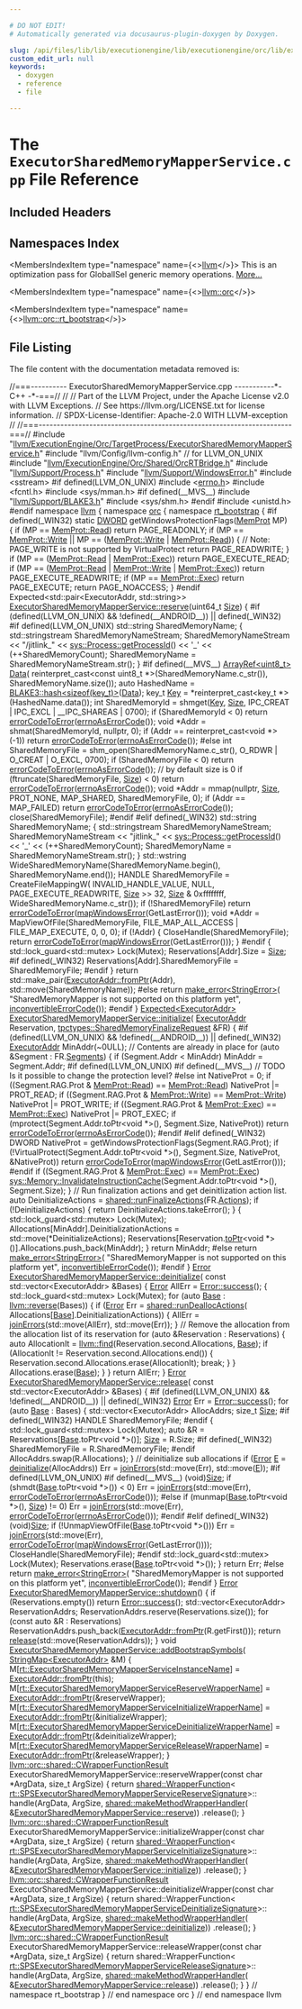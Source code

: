 ```yaml
---

# DO NOT EDIT!
# Automatically generated via docusaurus-plugin-doxygen by Doxygen.

slug: /api/files/lib/lib/executionengine/lib/executionengine/orc/lib/executionengine/orc/targetprocess/executorsharedmemorymapperservice-cpp
custom_edit_url: null
keywords:
  - doxygen
  - reference
  - file

---
```





# The `ExecutorSharedMemoryMapperService.cpp` File Reference

<DoxygenPage pluginConfig={pluginConfig}>



## Included Headers

<IncludesList>
<IncludesListItem
  filePath="llvm/ExecutionEngine/Orc/TargetProcess/ExecutorSharedMemoryMapperService.h"
  permalink="/docs/api/files/include/include/llvm/include/llvm/executionengine/include/llvm/executionengine/orc/include/llvm/executionengine/orc/targetprocess/executorsharedmemorymapperservice-h"
  isLocal="true" />
<IncludesListItem
  filePath="llvm/Config/llvm-config.h"
  permalink=""
  isLocal="true" />
<IncludesListItem
  filePath="llvm/ExecutionEngine/Orc/Shared/OrcRTBridge.h"
  permalink="/docs/api/files/include/include/llvm/include/llvm/executionengine/include/llvm/executionengine/orc/include/llvm/executionengine/orc/shared/orcrtbridge-h"
  isLocal="true" />
<IncludesListItem
  filePath="llvm/Support/Process.h"
  permalink="/docs/api/files/include/include/llvm/include/llvm/support/process-h"
  isLocal="true" />
<IncludesListItem
  filePath="llvm/Support/WindowsError.h"
  permalink="/docs/api/files/include/include/llvm/include/llvm/support/windowserror-h"
  isLocal="true" />
<IncludesListItem
  filePath="sstream"
  permalink=""
  isLocal="false" />
<IncludesListItem
  filePath="errno.h"
  permalink="/docs/api/files/include/include/llvm/include/llvm/support/errno-h"
  isLocal="false" />
<IncludesListItem
  filePath="fcntl.h"
  permalink=""
  isLocal="false" />
<IncludesListItem
  filePath="sys/mman.h"
  permalink=""
  isLocal="false" />
<IncludesListItem
  filePath="unistd.h"
  permalink=""
  isLocal="false" />
</IncludesList>

## Namespaces Index

<MembersIndex>

<MembersIndexItem
  type="namespace"
  name={<><a href="/docs/api/namespaces/llvm">llvm</a></>}>
This is an optimization pass for GlobalISel generic memory operations. <a href="/docs/api/namespaces/llvm/#details">More...</a>
</MembersIndexItem>

<MembersIndexItem
  type="namespace"
  name={<><a href="/docs/api/namespaces/llvm/orc">llvm::orc</a></>}>
</MembersIndexItem>

<MembersIndexItem
  type="namespace"
  name={<><a href="/docs/api/namespaces/llvm/orc/rt-bootstrap">llvm::orc::rt_bootstrap</a></>}>
</MembersIndexItem>

</MembersIndex>


## File Listing

The file content with the documentation metadata removed is:

<ProgramListing>

<Link id="l00001" /><CodeLine lineNumber="1"><Highlight kind="comment">//===---------- ExecutorSharedMemoryMapperService.cpp -----------&#42;- C++ -&#42;-===//</Highlight><Highlight kind="normal"></Highlight></CodeLine>
<Link id="l00002" /><CodeLine lineNumber="2"><Highlight kind="normal"></Highlight><Highlight kind="comment">//</Highlight><Highlight kind="normal"></Highlight></CodeLine>
<Link id="l00003" /><CodeLine lineNumber="3"><Highlight kind="normal"></Highlight><Highlight kind="comment">// Part of the LLVM Project, under the Apache License v2.0 with LLVM Exceptions.</Highlight><Highlight kind="normal"></Highlight></CodeLine>
<Link id="l00004" /><CodeLine lineNumber="4"><Highlight kind="normal"></Highlight><Highlight kind="comment">// See https://llvm.org/LICENSE.txt for license information.</Highlight><Highlight kind="normal"></Highlight></CodeLine>
<Link id="l00005" /><CodeLine lineNumber="5"><Highlight kind="normal"></Highlight><Highlight kind="comment">// SPDX-License-Identifier: Apache-2.0 WITH LLVM-exception</Highlight><Highlight kind="normal"></Highlight></CodeLine>
<Link id="l00006" /><CodeLine lineNumber="6"><Highlight kind="normal"></Highlight><Highlight kind="comment">//</Highlight><Highlight kind="normal"></Highlight></CodeLine>
<Link id="l00007" /><CodeLine lineNumber="7"><Highlight kind="normal"></Highlight><Highlight kind="comment">//===----------------------------------------------------------------------===//</Highlight><Highlight kind="normal"></Highlight></CodeLine>
<Link id="l00008" /><CodeLine lineNumber="8"><Highlight kind="normal"></Highlight></CodeLine>
<Link id="l00009" /><CodeLine lineNumber="9"><Highlight kind="normal"></Highlight><Highlight kind="preprocessor">#include &quot;<a href="/docs/api/files/include/include/llvm/include/llvm/executionengine/include/llvm/executionengine/orc/include/llvm/executionengine/orc/targetprocess/executorsharedmemorymapperservice-h">llvm/ExecutionEngine/Orc/TargetProcess/ExecutorSharedMemoryMapperService.h</a>&quot;</Highlight><Highlight kind="normal"></Highlight></CodeLine>
<Link id="l00010" /><CodeLine lineNumber="10"><Highlight kind="normal"></Highlight><Highlight kind="preprocessor">#include &quot;llvm/Config/llvm-config.h&quot;</Highlight><Highlight kind="normal"> </Highlight><Highlight kind="comment">// for LLVM&#95;ON&#95;UNIX</Highlight><Highlight kind="normal"></Highlight></CodeLine>
<Link id="l00011" /><CodeLine lineNumber="11"><Highlight kind="normal"></Highlight><Highlight kind="preprocessor">#include &quot;<a href="/docs/api/files/include/include/llvm/include/llvm/executionengine/include/llvm/executionengine/orc/include/llvm/executionengine/orc/shared/orcrtbridge-h">llvm/ExecutionEngine/Orc/Shared/OrcRTBridge.h</a>&quot;</Highlight><Highlight kind="normal"></Highlight></CodeLine>
<Link id="l00012" /><CodeLine lineNumber="12"><Highlight kind="normal"></Highlight><Highlight kind="preprocessor">#include &quot;<a href="/docs/api/files/include/include/llvm/include/llvm/support/process-h">llvm/Support/Process.h</a>&quot;</Highlight><Highlight kind="normal"></Highlight></CodeLine>
<Link id="l00013" /><CodeLine lineNumber="13"><Highlight kind="normal"></Highlight><Highlight kind="preprocessor">#include &quot;<a href="/docs/api/files/include/include/llvm/include/llvm/support/windowserror-h">llvm/Support/WindowsError.h</a>&quot;</Highlight><Highlight kind="normal"></Highlight></CodeLine>
<Link id="l00014" /><CodeLine lineNumber="14"><Highlight kind="normal"></Highlight><Highlight kind="preprocessor">#include &lt;sstream&gt;</Highlight><Highlight kind="normal"></Highlight></CodeLine>
<Link id="l00015" /><CodeLine lineNumber="15"><Highlight kind="normal"></Highlight></CodeLine>
<Link id="l00016" /><CodeLine lineNumber="16"><Highlight kind="normal"></Highlight><Highlight kind="preprocessor">#if defined(LLVM&#95;ON&#95;UNIX)</Highlight><Highlight kind="normal"></Highlight></CodeLine>
<Link id="l00017" /><CodeLine lineNumber="17"><Highlight kind="normal"></Highlight><Highlight kind="preprocessor">#include &lt;<a href="/docs/api/files/include/include/llvm/include/llvm/support/errno-h">errno.h</a>&gt;</Highlight><Highlight kind="normal"></Highlight></CodeLine>
<Link id="l00018" /><CodeLine lineNumber="18"><Highlight kind="normal"></Highlight><Highlight kind="preprocessor">#include &lt;fcntl.h&gt;</Highlight><Highlight kind="normal"></Highlight></CodeLine>
<Link id="l00019" /><CodeLine lineNumber="19"><Highlight kind="normal"></Highlight><Highlight kind="preprocessor">#include &lt;sys/mman.h&gt;</Highlight><Highlight kind="normal"></Highlight></CodeLine>
<Link id="l00020" /><CodeLine lineNumber="20"><Highlight kind="normal"></Highlight><Highlight kind="preprocessor">#if defined(&#95;&#95;MVS&#95;&#95;)</Highlight><Highlight kind="normal"></Highlight></CodeLine>
<Link id="l00021" /><CodeLine lineNumber="21"><Highlight kind="normal"></Highlight><Highlight kind="preprocessor">#include &quot;<a href="/docs/api/files/include/include/llvm/include/llvm/support/blake3-h">llvm/Support/BLAKE3.h</a>&quot;</Highlight><Highlight kind="normal"></Highlight></CodeLine>
<Link id="l00022" /><CodeLine lineNumber="22"><Highlight kind="normal"></Highlight><Highlight kind="preprocessor">#include &lt;sys/shm.h&gt;</Highlight><Highlight kind="normal"></Highlight></CodeLine>
<Link id="l00023" /><CodeLine lineNumber="23"><Highlight kind="normal"></Highlight><Highlight kind="preprocessor">#endif</Highlight><Highlight kind="normal"></Highlight></CodeLine>
<Link id="l00024" /><CodeLine lineNumber="24"><Highlight kind="normal"></Highlight><Highlight kind="preprocessor">#include &lt;unistd.h&gt;</Highlight><Highlight kind="normal"></Highlight></CodeLine>
<Link id="l00025" /><CodeLine lineNumber="25"><Highlight kind="normal"></Highlight><Highlight kind="preprocessor">#endif</Highlight><Highlight kind="normal"></Highlight></CodeLine>
<Link id="l00026" /><CodeLine lineNumber="26"><Highlight kind="normal"></Highlight></CodeLine>
<Link id="l00027" /><CodeLine lineNumber="27"><Highlight kind="normal"></Highlight><Highlight kind="keyword">namespace </Highlight><Highlight kind="normal"><a href="/docs/api/namespaces/llvm">llvm</a> &#123;</Highlight></CodeLine>
<Link id="l00028" /><CodeLine lineNumber="28"><Highlight kind="normal"></Highlight><Highlight kind="keyword">namespace </Highlight><Highlight kind="normal"><a href="/docs/api/namespaces/llvm/orc">orc</a> &#123;</Highlight></CodeLine>
<Link id="l00029" /><CodeLine lineNumber="29"><Highlight kind="normal"></Highlight><Highlight kind="keyword">namespace </Highlight><Highlight kind="normal"><a href="/docs/api/namespaces/llvm/orc/rt-bootstrap">rt&#95;bootstrap</a> &#123;</Highlight></CodeLine>
<Link id="l00030" /><CodeLine lineNumber="30"><Highlight kind="normal"></Highlight></CodeLine>
<Link id="l00031" /><CodeLine lineNumber="31"><Highlight kind="normal"></Highlight><Highlight kind="preprocessor">#if defined(&#95;WIN32)</Highlight><Highlight kind="normal"></Highlight></CodeLine>
<Link id="l00032" /><CodeLine lineNumber="32"><Highlight kind="normal"></Highlight><Highlight kind="keyword">static</Highlight><Highlight kind="normal"> <a href="/docs/api/namespaces/llvm/amdgpu/sdwa/#a487d59303b94fbf4adddd9a08c30da0aaddbc3f8d705f646af626fd73cdf3618b">DWORD</a> getWindowsProtectionFlags(<a href="/docs/api/namespaces/llvm/orc/#a2fbb59fad28934f72ede7ddc316dfc89">MemProt</a> MP) &#123;</Highlight></CodeLine>
<Link id="l00033" /><CodeLine lineNumber="33"><Highlight kind="normal">  </Highlight><Highlight kind="keywordflow">if</Highlight><Highlight kind="normal"> (MP == <a href="/docs/api/namespaces/llvm/orc/#a2fbb59fad28934f72ede7ddc316dfc89a7a1a5f3e79fdc91edf2f5ead9d66abb4">MemProt::Read</a>)</Highlight></CodeLine>
<Link id="l00034" /><CodeLine lineNumber="34"><Highlight kind="normal">    </Highlight><Highlight kind="keywordflow">return</Highlight><Highlight kind="normal"> PAGE&#95;READONLY;</Highlight></CodeLine>
<Link id="l00035" /><CodeLine lineNumber="35"><Highlight kind="normal">  </Highlight><Highlight kind="keywordflow">if</Highlight><Highlight kind="normal"> (MP == <a href="/docs/api/namespaces/llvm/orc/#a2fbb59fad28934f72ede7ddc316dfc89a1129c0e4d43f2d121652a7302712cff6">MemProt::Write</a> ||</Highlight></CodeLine>
<Link id="l00036" /><CodeLine lineNumber="36"><Highlight kind="normal">      MP == (<a href="/docs/api/namespaces/llvm/orc/#a2fbb59fad28934f72ede7ddc316dfc89a1129c0e4d43f2d121652a7302712cff6">MemProt::Write</a> | <a href="/docs/api/namespaces/llvm/orc/#a2fbb59fad28934f72ede7ddc316dfc89a7a1a5f3e79fdc91edf2f5ead9d66abb4">MemProt::Read</a>)) &#123;</Highlight></CodeLine>
<Link id="l00037" /><CodeLine lineNumber="37"><Highlight kind="normal">    </Highlight><Highlight kind="comment">// Note: PAGE&#95;WRITE is not supported by VirtualProtect</Highlight><Highlight kind="normal"></Highlight></CodeLine>
<Link id="l00038" /><CodeLine lineNumber="38"><Highlight kind="normal">    </Highlight><Highlight kind="keywordflow">return</Highlight><Highlight kind="normal"> PAGE&#95;READWRITE;</Highlight></CodeLine>
<Link id="l00039" /><CodeLine lineNumber="39"><Highlight kind="normal">  &#125;</Highlight></CodeLine>
<Link id="l00040" /><CodeLine lineNumber="40"><Highlight kind="normal">  </Highlight><Highlight kind="keywordflow">if</Highlight><Highlight kind="normal"> (MP == (<a href="/docs/api/namespaces/llvm/orc/#a2fbb59fad28934f72ede7ddc316dfc89a7a1a5f3e79fdc91edf2f5ead9d66abb4">MemProt::Read</a> | <a href="/docs/api/namespaces/llvm/orc/#a2fbb59fad28934f72ede7ddc316dfc89a953feeff1e20f40677fb7f77c073b3be">MemProt::Exec</a>))</Highlight></CodeLine>
<Link id="l00041" /><CodeLine lineNumber="41"><Highlight kind="normal">    </Highlight><Highlight kind="keywordflow">return</Highlight><Highlight kind="normal"> PAGE&#95;EXECUTE&#95;READ;</Highlight></CodeLine>
<Link id="l00042" /><CodeLine lineNumber="42"><Highlight kind="normal">  </Highlight><Highlight kind="keywordflow">if</Highlight><Highlight kind="normal"> (MP == (<a href="/docs/api/namespaces/llvm/orc/#a2fbb59fad28934f72ede7ddc316dfc89a7a1a5f3e79fdc91edf2f5ead9d66abb4">MemProt::Read</a> | <a href="/docs/api/namespaces/llvm/orc/#a2fbb59fad28934f72ede7ddc316dfc89a1129c0e4d43f2d121652a7302712cff6">MemProt::Write</a> | <a href="/docs/api/namespaces/llvm/orc/#a2fbb59fad28934f72ede7ddc316dfc89a953feeff1e20f40677fb7f77c073b3be">MemProt::Exec</a>))</Highlight></CodeLine>
<Link id="l00043" /><CodeLine lineNumber="43"><Highlight kind="normal">    </Highlight><Highlight kind="keywordflow">return</Highlight><Highlight kind="normal"> PAGE&#95;EXECUTE&#95;READWRITE;</Highlight></CodeLine>
<Link id="l00044" /><CodeLine lineNumber="44"><Highlight kind="normal">  </Highlight><Highlight kind="keywordflow">if</Highlight><Highlight kind="normal"> (MP == <a href="/docs/api/namespaces/llvm/orc/#a2fbb59fad28934f72ede7ddc316dfc89a953feeff1e20f40677fb7f77c073b3be">MemProt::Exec</a>)</Highlight></CodeLine>
<Link id="l00045" /><CodeLine lineNumber="45"><Highlight kind="normal">    </Highlight><Highlight kind="keywordflow">return</Highlight><Highlight kind="normal"> PAGE&#95;EXECUTE;</Highlight></CodeLine>
<Link id="l00046" /><CodeLine lineNumber="46"><Highlight kind="normal"></Highlight></CodeLine>
<Link id="l00047" /><CodeLine lineNumber="47"><Highlight kind="normal">  </Highlight><Highlight kind="keywordflow">return</Highlight><Highlight kind="normal"> PAGE&#95;NOACCESS;</Highlight></CodeLine>
<Link id="l00048" /><CodeLine lineNumber="48"><Highlight kind="normal">&#125;</Highlight></CodeLine>
<Link id="l00049" /><CodeLine lineNumber="49"><Highlight kind="normal"></Highlight><Highlight kind="preprocessor">#endif</Highlight><Highlight kind="normal"></Highlight></CodeLine>
<Link id="l00050" /><CodeLine lineNumber="50"><Highlight kind="normal"></Highlight></CodeLine>
<Link id="l00051" /><CodeLine lineNumber="51"><Highlight kind="normal">Expected&lt;std::pair&lt;ExecutorAddr, std::string&gt;&gt;</Highlight></CodeLine>
<Link id="l00052" /><CodeLine lineNumber="52" lineLink="/docs/api/classes/llvm/orc/rt-bootstrap/executorsharedmemorymapperservice/#aded6fc2ddd0d73f2f6b24beff42b70ea"><Highlight kind="normal"><a href="/docs/api/classes/llvm/orc/rt-bootstrap/executorsharedmemorymapperservice/#aded6fc2ddd0d73f2f6b24beff42b70ea">ExecutorSharedMemoryMapperService::reserve</a>(uint64&#95;t <a href="/docs/api/files/lib/lib/analysis/inlineorder-cpp/#a7ee6f0cb51c3b9056199e9a0001fe8c3a6f6cb72d544962fa333e2e34ce64f719">Size</a>) &#123;</Highlight></CodeLine>
<Link id="l00053" /><CodeLine lineNumber="53"><Highlight kind="normal"></Highlight><Highlight kind="preprocessor">#if (defined(LLVM&#95;ON&#95;UNIX) &amp;&amp; !defined(&#95;&#95;ANDROID&#95;&#95;)) || defined(&#95;WIN32)</Highlight><Highlight kind="normal"></Highlight></CodeLine>
<Link id="l00054" /><CodeLine lineNumber="54"><Highlight kind="normal"></Highlight></CodeLine>
<Link id="l00055" /><CodeLine lineNumber="55"><Highlight kind="normal"></Highlight><Highlight kind="preprocessor">#if defined(LLVM&#95;ON&#95;UNIX)</Highlight><Highlight kind="normal"></Highlight></CodeLine>
<Link id="l00056" /><CodeLine lineNumber="56"><Highlight kind="normal"></Highlight></CodeLine>
<Link id="l00057" /><CodeLine lineNumber="57"><Highlight kind="normal">  std::string SharedMemoryName;</Highlight></CodeLine>
<Link id="l00058" /><CodeLine lineNumber="58"><Highlight kind="normal">  &#123;</Highlight></CodeLine>
<Link id="l00059" /><CodeLine lineNumber="59"><Highlight kind="normal">    std::stringstream SharedMemoryNameStream;</Highlight></CodeLine>
<Link id="l00060" /><CodeLine lineNumber="60"><Highlight kind="normal">    SharedMemoryNameStream &lt;&lt; </Highlight><Highlight kind="stringliteral">&quot;/jitlink&#95;&quot;</Highlight><Highlight kind="normal"> &lt;&lt; <a href="/docs/api/classes/llvm/sys/process/#afee014293ce837f92658166fc36a2d15">sys::Process::getProcessId</a>() &lt;&lt; </Highlight><Highlight kind="charliteral">&#39;&#95;&#39;</Highlight><Highlight kind="normal"></Highlight></CodeLine>
<Link id="l00061" /><CodeLine lineNumber="61"><Highlight kind="normal">                           &lt;&lt; (++SharedMemoryCount);</Highlight></CodeLine>
<Link id="l00062" /><CodeLine lineNumber="62"><Highlight kind="normal">    SharedMemoryName = SharedMemoryNameStream.str();</Highlight></CodeLine>
<Link id="l00063" /><CodeLine lineNumber="63"><Highlight kind="normal">  &#125;</Highlight></CodeLine>
<Link id="l00064" /><CodeLine lineNumber="64"><Highlight kind="normal"></Highlight></CodeLine>
<Link id="l00065" /><CodeLine lineNumber="65"><Highlight kind="normal"></Highlight><Highlight kind="preprocessor">#if defined(&#95;&#95;MVS&#95;&#95;)</Highlight><Highlight kind="normal"></Highlight></CodeLine>
<Link id="l00066" /><CodeLine lineNumber="66"><Highlight kind="normal">  <a href="/docs/api/classes/llvm/arrayref">ArrayRef&lt;uint8&#95;t&gt;</a> <a href="/docs/api/namespaces/llvm/#aa20539e89704d20b98b97e9c3feac934">Data</a>(</Highlight></CodeLine>
<Link id="l00067" /><CodeLine lineNumber="67"><Highlight kind="normal">      </Highlight><Highlight kind="keyword">reinterpret&#95;cast&lt;</Highlight><Highlight kind="keyword">const </Highlight><Highlight kind="normal">uint8&#95;t &#42;</Highlight><Highlight kind="keyword">&gt;</Highlight><Highlight kind="normal">(SharedMemoryName.c&#95;str()),</Highlight></CodeLine>
<Link id="l00068" /><CodeLine lineNumber="68"><Highlight kind="normal">      SharedMemoryName.size());</Highlight></CodeLine>
<Link id="l00069" /><CodeLine lineNumber="69"><Highlight kind="normal">  </Highlight><Highlight kind="keyword">auto</Highlight><Highlight kind="normal"> HashedName = <a href="/docs/api/classes/llvm/blake3/#a9dbdb16a7c1e784048a1a7f65821f5be">BLAKE3::hash&lt;sizeof(key&#95;t)&gt;</a>(<a href="/docs/api/namespaces/llvm/#aa20539e89704d20b98b97e9c3feac934">Data</a>);</Highlight></CodeLine>
<Link id="l00070" /><CodeLine lineNumber="70"><Highlight kind="normal">  key&#95;t <a href="/docs/api/namespaces/llvm/#a98c6256d0644613c6b5b3e2ef06ef5ce">Key</a> = &#42;</Highlight><Highlight kind="keyword">reinterpret&#95;cast&lt;</Highlight><Highlight kind="normal">key&#95;t &#42;</Highlight><Highlight kind="keyword">&gt;</Highlight><Highlight kind="normal">(HashedName.data());</Highlight></CodeLine>
<Link id="l00071" /><CodeLine lineNumber="71"><Highlight kind="normal">  </Highlight><Highlight kind="keywordtype">int</Highlight><Highlight kind="normal"> SharedMemoryId =</Highlight></CodeLine>
<Link id="l00072" /><CodeLine lineNumber="72"><Highlight kind="normal">      shmget(<a href="/docs/api/namespaces/llvm/#a98c6256d0644613c6b5b3e2ef06ef5ce">Key</a>, <a href="/docs/api/files/lib/lib/analysis/inlineorder-cpp/#a7ee6f0cb51c3b9056199e9a0001fe8c3a6f6cb72d544962fa333e2e34ce64f719">Size</a>, IPC&#95;CREAT | IPC&#95;EXCL | &#95;&#95;IPC&#95;SHAREAS | 0700);</Highlight></CodeLine>
<Link id="l00073" /><CodeLine lineNumber="73"><Highlight kind="normal">  </Highlight><Highlight kind="keywordflow">if</Highlight><Highlight kind="normal"> (SharedMemoryId &lt; 0)</Highlight></CodeLine>
<Link id="l00074" /><CodeLine lineNumber="74"><Highlight kind="normal">    </Highlight><Highlight kind="keywordflow">return</Highlight><Highlight kind="normal"> <a href="/docs/api/namespaces/llvm/#ad10875fd499e8e285aaeef615e9b11aa">errorCodeToError</a>(<a href="/docs/api/namespaces/llvm/#ae075c94db10b09d6d5876d32219eaf0d">errnoAsErrorCode</a>());</Highlight></CodeLine>
<Link id="l00075" /><CodeLine lineNumber="75"><Highlight kind="normal"></Highlight></CodeLine>
<Link id="l00076" /><CodeLine lineNumber="76"><Highlight kind="normal">  </Highlight><Highlight kind="keywordtype">void</Highlight><Highlight kind="normal"> &#42;Addr = shmat(SharedMemoryId, </Highlight><Highlight kind="keyword">nullptr</Highlight><Highlight kind="normal">, 0);</Highlight></CodeLine>
<Link id="l00077" /><CodeLine lineNumber="77"><Highlight kind="normal">  </Highlight><Highlight kind="keywordflow">if</Highlight><Highlight kind="normal"> (Addr == </Highlight><Highlight kind="keyword">reinterpret&#95;cast&lt;</Highlight><Highlight kind="keywordtype">void</Highlight><Highlight kind="normal"> &#42;</Highlight><Highlight kind="keyword">&gt;</Highlight><Highlight kind="normal">(-1))</Highlight></CodeLine>
<Link id="l00078" /><CodeLine lineNumber="78"><Highlight kind="normal">    </Highlight><Highlight kind="keywordflow">return</Highlight><Highlight kind="normal"> <a href="/docs/api/namespaces/llvm/#ad10875fd499e8e285aaeef615e9b11aa">errorCodeToError</a>(<a href="/docs/api/namespaces/llvm/#ae075c94db10b09d6d5876d32219eaf0d">errnoAsErrorCode</a>());</Highlight></CodeLine>
<Link id="l00079" /><CodeLine lineNumber="79"><Highlight kind="normal"></Highlight><Highlight kind="preprocessor">#else</Highlight><Highlight kind="normal"></Highlight></CodeLine>
<Link id="l00080" /><CodeLine lineNumber="80"><Highlight kind="normal">  </Highlight><Highlight kind="keywordtype">int</Highlight><Highlight kind="normal"> SharedMemoryFile =</Highlight></CodeLine>
<Link id="l00081" /><CodeLine lineNumber="81"><Highlight kind="normal">      shm&#95;open(SharedMemoryName.c&#95;str(), O&#95;RDWR | O&#95;CREAT | O&#95;EXCL, 0700);</Highlight></CodeLine>
<Link id="l00082" /><CodeLine lineNumber="82"><Highlight kind="normal">  </Highlight><Highlight kind="keywordflow">if</Highlight><Highlight kind="normal"> (SharedMemoryFile &lt; 0)</Highlight></CodeLine>
<Link id="l00083" /><CodeLine lineNumber="83"><Highlight kind="normal">    </Highlight><Highlight kind="keywordflow">return</Highlight><Highlight kind="normal"> <a href="/docs/api/namespaces/llvm/#ad10875fd499e8e285aaeef615e9b11aa">errorCodeToError</a>(<a href="/docs/api/namespaces/llvm/#ae075c94db10b09d6d5876d32219eaf0d">errnoAsErrorCode</a>());</Highlight></CodeLine>
<Link id="l00084" /><CodeLine lineNumber="84"><Highlight kind="normal"></Highlight></CodeLine>
<Link id="l00085" /><CodeLine lineNumber="85"><Highlight kind="normal">  </Highlight><Highlight kind="comment">// by default size is 0</Highlight><Highlight kind="normal"></Highlight></CodeLine>
<Link id="l00086" /><CodeLine lineNumber="86"><Highlight kind="normal">  </Highlight><Highlight kind="keywordflow">if</Highlight><Highlight kind="normal"> (ftruncate(SharedMemoryFile, <a href="/docs/api/files/lib/lib/analysis/inlineorder-cpp/#a7ee6f0cb51c3b9056199e9a0001fe8c3a6f6cb72d544962fa333e2e34ce64f719">Size</a>) &lt; 0)</Highlight></CodeLine>
<Link id="l00087" /><CodeLine lineNumber="87"><Highlight kind="normal">    </Highlight><Highlight kind="keywordflow">return</Highlight><Highlight kind="normal"> <a href="/docs/api/namespaces/llvm/#ad10875fd499e8e285aaeef615e9b11aa">errorCodeToError</a>(<a href="/docs/api/namespaces/llvm/#ae075c94db10b09d6d5876d32219eaf0d">errnoAsErrorCode</a>());</Highlight></CodeLine>
<Link id="l00088" /><CodeLine lineNumber="88"><Highlight kind="normal"></Highlight></CodeLine>
<Link id="l00089" /><CodeLine lineNumber="89"><Highlight kind="normal">  </Highlight><Highlight kind="keywordtype">void</Highlight><Highlight kind="normal"> &#42;Addr = mmap(</Highlight><Highlight kind="keyword">nullptr</Highlight><Highlight kind="normal">, <a href="/docs/api/files/lib/lib/analysis/inlineorder-cpp/#a7ee6f0cb51c3b9056199e9a0001fe8c3a6f6cb72d544962fa333e2e34ce64f719">Size</a>, PROT&#95;NONE, MAP&#95;SHARED, SharedMemoryFile, 0);</Highlight></CodeLine>
<Link id="l00090" /><CodeLine lineNumber="90"><Highlight kind="normal">  </Highlight><Highlight kind="keywordflow">if</Highlight><Highlight kind="normal"> (Addr == MAP&#95;FAILED)</Highlight></CodeLine>
<Link id="l00091" /><CodeLine lineNumber="91"><Highlight kind="normal">    </Highlight><Highlight kind="keywordflow">return</Highlight><Highlight kind="normal"> <a href="/docs/api/namespaces/llvm/#ad10875fd499e8e285aaeef615e9b11aa">errorCodeToError</a>(<a href="/docs/api/namespaces/llvm/#ae075c94db10b09d6d5876d32219eaf0d">errnoAsErrorCode</a>());</Highlight></CodeLine>
<Link id="l00092" /><CodeLine lineNumber="92"><Highlight kind="normal"></Highlight></CodeLine>
<Link id="l00093" /><CodeLine lineNumber="93"><Highlight kind="normal">  close(SharedMemoryFile);</Highlight></CodeLine>
<Link id="l00094" /><CodeLine lineNumber="94"><Highlight kind="normal"></Highlight><Highlight kind="preprocessor">#endif</Highlight><Highlight kind="normal"></Highlight></CodeLine>
<Link id="l00095" /><CodeLine lineNumber="95"><Highlight kind="normal"></Highlight></CodeLine>
<Link id="l00096" /><CodeLine lineNumber="96"><Highlight kind="normal"></Highlight><Highlight kind="preprocessor">#elif defined(&#95;WIN32)</Highlight><Highlight kind="normal"></Highlight></CodeLine>
<Link id="l00097" /><CodeLine lineNumber="97"><Highlight kind="normal"></Highlight></CodeLine>
<Link id="l00098" /><CodeLine lineNumber="98"><Highlight kind="normal">  std::string SharedMemoryName;</Highlight></CodeLine>
<Link id="l00099" /><CodeLine lineNumber="99"><Highlight kind="normal">  &#123;</Highlight></CodeLine>
<Link id="l00100" /><CodeLine lineNumber="100"><Highlight kind="normal">    std::stringstream SharedMemoryNameStream;</Highlight></CodeLine>
<Link id="l00101" /><CodeLine lineNumber="101"><Highlight kind="normal">    SharedMemoryNameStream &lt;&lt; </Highlight><Highlight kind="stringliteral">&quot;jitlink&#95;&quot;</Highlight><Highlight kind="normal"> &lt;&lt; <a href="/docs/api/classes/llvm/sys/process/#afee014293ce837f92658166fc36a2d15">sys::Process::getProcessId</a>() &lt;&lt; </Highlight><Highlight kind="charliteral">&#39;&#95;&#39;</Highlight><Highlight kind="normal"></Highlight></CodeLine>
<Link id="l00102" /><CodeLine lineNumber="102"><Highlight kind="normal">                           &lt;&lt; (++SharedMemoryCount);</Highlight></CodeLine>
<Link id="l00103" /><CodeLine lineNumber="103"><Highlight kind="normal">    SharedMemoryName = SharedMemoryNameStream.str();</Highlight></CodeLine>
<Link id="l00104" /><CodeLine lineNumber="104"><Highlight kind="normal">  &#125;</Highlight></CodeLine>
<Link id="l00105" /><CodeLine lineNumber="105"><Highlight kind="normal"></Highlight></CodeLine>
<Link id="l00106" /><CodeLine lineNumber="106"><Highlight kind="normal">  std::wstring WideSharedMemoryName(SharedMemoryName.begin(),</Highlight></CodeLine>
<Link id="l00107" /><CodeLine lineNumber="107"><Highlight kind="normal">                                    SharedMemoryName.end());</Highlight></CodeLine>
<Link id="l00108" /><CodeLine lineNumber="108"><Highlight kind="normal">  HANDLE SharedMemoryFile = CreateFileMappingW(</Highlight></CodeLine>
<Link id="l00109" /><CodeLine lineNumber="109"><Highlight kind="normal">      INVALID&#95;HANDLE&#95;VALUE, NULL, PAGE&#95;EXECUTE&#95;READWRITE, <a href="/docs/api/files/lib/lib/analysis/inlineorder-cpp/#a7ee6f0cb51c3b9056199e9a0001fe8c3a6f6cb72d544962fa333e2e34ce64f719">Size</a> &gt;&gt; 32,</Highlight></CodeLine>
<Link id="l00110" /><CodeLine lineNumber="110"><Highlight kind="normal">      <a href="/docs/api/files/lib/lib/analysis/inlineorder-cpp/#a7ee6f0cb51c3b9056199e9a0001fe8c3a6f6cb72d544962fa333e2e34ce64f719">Size</a> &amp; 0xffffffff, WideSharedMemoryName.c&#95;str());</Highlight></CodeLine>
<Link id="l00111" /><CodeLine lineNumber="111"><Highlight kind="normal">  </Highlight><Highlight kind="keywordflow">if</Highlight><Highlight kind="normal"> (!SharedMemoryFile)</Highlight></CodeLine>
<Link id="l00112" /><CodeLine lineNumber="112"><Highlight kind="normal">    </Highlight><Highlight kind="keywordflow">return</Highlight><Highlight kind="normal"> <a href="/docs/api/namespaces/llvm/#ad10875fd499e8e285aaeef615e9b11aa">errorCodeToError</a>(<a href="/docs/api/namespaces/llvm/#af0799d74677708a87dee45acdd40bab2">mapWindowsError</a>(GetLastError()));</Highlight></CodeLine>
<Link id="l00113" /><CodeLine lineNumber="113"><Highlight kind="normal"></Highlight></CodeLine>
<Link id="l00114" /><CodeLine lineNumber="114"><Highlight kind="normal">  </Highlight><Highlight kind="keywordtype">void</Highlight><Highlight kind="normal"> &#42;Addr = MapViewOfFile(SharedMemoryFile,</Highlight></CodeLine>
<Link id="l00115" /><CodeLine lineNumber="115"><Highlight kind="normal">                             FILE&#95;MAP&#95;ALL&#95;ACCESS | FILE&#95;MAP&#95;EXECUTE, 0, 0, 0);</Highlight></CodeLine>
<Link id="l00116" /><CodeLine lineNumber="116"><Highlight kind="normal">  </Highlight><Highlight kind="keywordflow">if</Highlight><Highlight kind="normal"> (!Addr) &#123;</Highlight></CodeLine>
<Link id="l00117" /><CodeLine lineNumber="117"><Highlight kind="normal">    CloseHandle(SharedMemoryFile);</Highlight></CodeLine>
<Link id="l00118" /><CodeLine lineNumber="118"><Highlight kind="normal">    </Highlight><Highlight kind="keywordflow">return</Highlight><Highlight kind="normal"> <a href="/docs/api/namespaces/llvm/#ad10875fd499e8e285aaeef615e9b11aa">errorCodeToError</a>(<a href="/docs/api/namespaces/llvm/#af0799d74677708a87dee45acdd40bab2">mapWindowsError</a>(GetLastError()));</Highlight></CodeLine>
<Link id="l00119" /><CodeLine lineNumber="119"><Highlight kind="normal">  &#125;</Highlight></CodeLine>
<Link id="l00120" /><CodeLine lineNumber="120"><Highlight kind="normal"></Highlight></CodeLine>
<Link id="l00121" /><CodeLine lineNumber="121"><Highlight kind="normal"></Highlight><Highlight kind="preprocessor">#endif</Highlight><Highlight kind="normal"></Highlight></CodeLine>
<Link id="l00122" /><CodeLine lineNumber="122"><Highlight kind="normal"></Highlight></CodeLine>
<Link id="l00123" /><CodeLine lineNumber="123"><Highlight kind="normal">  &#123;</Highlight></CodeLine>
<Link id="l00124" /><CodeLine lineNumber="124"><Highlight kind="normal">    std::lock&#95;guard&lt;std::mutex&gt; Lock(Mutex);</Highlight></CodeLine>
<Link id="l00125" /><CodeLine lineNumber="125"><Highlight kind="normal">    Reservations&#91;Addr&#93;.Size = <a href="/docs/api/files/lib/lib/analysis/inlineorder-cpp/#a7ee6f0cb51c3b9056199e9a0001fe8c3a6f6cb72d544962fa333e2e34ce64f719">Size</a>;</Highlight></CodeLine>
<Link id="l00126" /><CodeLine lineNumber="126"><Highlight kind="normal"></Highlight><Highlight kind="preprocessor">#if defined(&#95;WIN32)</Highlight><Highlight kind="normal"></Highlight></CodeLine>
<Link id="l00127" /><CodeLine lineNumber="127"><Highlight kind="normal">    Reservations&#91;Addr&#93;.SharedMemoryFile = SharedMemoryFile;</Highlight></CodeLine>
<Link id="l00128" /><CodeLine lineNumber="128"><Highlight kind="normal"></Highlight><Highlight kind="preprocessor">#endif</Highlight><Highlight kind="normal"></Highlight></CodeLine>
<Link id="l00129" /><CodeLine lineNumber="129"><Highlight kind="normal">  &#125;</Highlight></CodeLine>
<Link id="l00130" /><CodeLine lineNumber="130"><Highlight kind="normal"></Highlight></CodeLine>
<Link id="l00131" /><CodeLine lineNumber="131"><Highlight kind="normal">  </Highlight><Highlight kind="keywordflow">return</Highlight><Highlight kind="normal"> std::make&#95;pair(<a href="/docs/api/classes/llvm/orc/executoraddr/#a8adb0ae35f7e95c960c86cfe19bc7215">ExecutorAddr::fromPtr</a>(Addr),</Highlight></CodeLine>
<Link id="l00132" /><CodeLine lineNumber="132"><Highlight kind="normal">                        std::move(SharedMemoryName));</Highlight></CodeLine>
<Link id="l00133" /><CodeLine lineNumber="133"><Highlight kind="normal"></Highlight><Highlight kind="preprocessor">#else</Highlight><Highlight kind="normal"></Highlight></CodeLine>
<Link id="l00134" /><CodeLine lineNumber="134"><Highlight kind="normal">  </Highlight><Highlight kind="keywordflow">return</Highlight><Highlight kind="normal"> <a href="/docs/api/namespaces/llvm/#a9999bd897fc8a1648bd69b36fee2d357">make&#95;error&lt;StringError&gt;</a>(</Highlight></CodeLine>
<Link id="l00135" /><CodeLine lineNumber="135"><Highlight kind="normal">      </Highlight><Highlight kind="stringliteral">&quot;SharedMemoryMapper is not supported on this platform yet&quot;</Highlight><Highlight kind="normal">,</Highlight></CodeLine>
<Link id="l00136" /><CodeLine lineNumber="136"><Highlight kind="normal">      <a href="/docs/api/namespaces/llvm/#a2b43c21951d0948b34bcf7019949032d">inconvertibleErrorCode</a>());</Highlight></CodeLine>
<Link id="l00137" /><CodeLine lineNumber="137"><Highlight kind="normal"></Highlight><Highlight kind="preprocessor">#endif</Highlight><Highlight kind="normal"></Highlight></CodeLine>
<Link id="l00138" /><CodeLine lineNumber="138"><Highlight kind="normal">&#125;</Highlight></CodeLine>
<Link id="l00139" /><CodeLine lineNumber="139"><Highlight kind="normal"></Highlight></CodeLine>
<Link id="l00140" /><CodeLine lineNumber="140" lineLink="/docs/api/classes/llvm/orc/rt-bootstrap/executorsharedmemorymapperservice/#af7f72f04af2ffe1b66adfecb7f881b02"><Highlight kind="normal"><a href="/docs/api/classes/llvm/expected">Expected&lt;ExecutorAddr&gt;</a> <a href="/docs/api/classes/llvm/orc/rt-bootstrap/executorsharedmemorymapperservice/#af7f72f04af2ffe1b66adfecb7f881b02">ExecutorSharedMemoryMapperService::initialize</a>(</Highlight></CodeLine>
<Link id="l00141" /><CodeLine lineNumber="141"><Highlight kind="normal">    <a href="/docs/api/classes/llvm/orc/executoraddr">ExecutorAddr</a> Reservation, <a href="/docs/api/structs/llvm/orc/tpctypes/sharedmemoryfinalizerequest">tpctypes::SharedMemoryFinalizeRequest</a> &amp;FR) &#123;</Highlight></CodeLine>
<Link id="l00142" /><CodeLine lineNumber="142"><Highlight kind="normal"></Highlight><Highlight kind="preprocessor">#if (defined(LLVM&#95;ON&#95;UNIX) &amp;&amp; !defined(&#95;&#95;ANDROID&#95;&#95;)) || defined(&#95;WIN32)</Highlight><Highlight kind="normal"></Highlight></CodeLine>
<Link id="l00143" /><CodeLine lineNumber="143"><Highlight kind="normal"></Highlight></CodeLine>
<Link id="l00144" /><CodeLine lineNumber="144"><Highlight kind="normal">  <a href="/docs/api/classes/llvm/orc/executoraddr">ExecutorAddr</a> MinAddr(~0ULL);</Highlight></CodeLine>
<Link id="l00145" /><CodeLine lineNumber="145"><Highlight kind="normal"></Highlight></CodeLine>
<Link id="l00146" /><CodeLine lineNumber="146"><Highlight kind="normal">  </Highlight><Highlight kind="comment">// Contents are already in place</Highlight><Highlight kind="normal"></Highlight></CodeLine>
<Link id="l00147" /><CodeLine lineNumber="147"><Highlight kind="normal">  </Highlight><Highlight kind="keywordflow">for</Highlight><Highlight kind="normal"> (</Highlight><Highlight kind="keyword">auto</Highlight><Highlight kind="normal"> &amp;Segment : FR.<a href="/docs/api/structs/llvm/orc/tpctypes/sharedmemoryfinalizerequest/#a1cd77f9692f05fed6a1a9fa7b59da1e6">Segments</a>) &#123;</Highlight></CodeLine>
<Link id="l00148" /><CodeLine lineNumber="148"><Highlight kind="normal">    </Highlight><Highlight kind="keywordflow">if</Highlight><Highlight kind="normal"> (Segment.Addr &lt; MinAddr)</Highlight></CodeLine>
<Link id="l00149" /><CodeLine lineNumber="149"><Highlight kind="normal">      MinAddr = Segment.Addr;</Highlight></CodeLine>
<Link id="l00150" /><CodeLine lineNumber="150"><Highlight kind="normal"></Highlight></CodeLine>
<Link id="l00151" /><CodeLine lineNumber="151"><Highlight kind="normal"></Highlight><Highlight kind="preprocessor">#if defined(LLVM&#95;ON&#95;UNIX)</Highlight><Highlight kind="normal"></Highlight></CodeLine>
<Link id="l00152" /><CodeLine lineNumber="152"><Highlight kind="normal"></Highlight></CodeLine>
<Link id="l00153" /><CodeLine lineNumber="153"><Highlight kind="normal"></Highlight><Highlight kind="preprocessor">#if defined(&#95;&#95;MVS&#95;&#95;)</Highlight><Highlight kind="normal"></Highlight></CodeLine>
<Link id="l00154" /><CodeLine lineNumber="154"><Highlight kind="normal">      </Highlight><Highlight kind="comment">// TODO Is it possible to change the protection level?</Highlight><Highlight kind="normal"></Highlight></CodeLine>
<Link id="l00155" /><CodeLine lineNumber="155"><Highlight kind="normal"></Highlight><Highlight kind="preprocessor">#else</Highlight><Highlight kind="normal"></Highlight></CodeLine>
<Link id="l00156" /><CodeLine lineNumber="156"><Highlight kind="normal">    </Highlight><Highlight kind="keywordtype">int</Highlight><Highlight kind="normal"> NativeProt = 0;</Highlight></CodeLine>
<Link id="l00157" /><CodeLine lineNumber="157"><Highlight kind="normal">    </Highlight><Highlight kind="keywordflow">if</Highlight><Highlight kind="normal"> ((Segment.RAG.Prot &amp; <a href="/docs/api/namespaces/llvm/orc/#a2fbb59fad28934f72ede7ddc316dfc89a7a1a5f3e79fdc91edf2f5ead9d66abb4">MemProt::Read</a>) == <a href="/docs/api/namespaces/llvm/orc/#a2fbb59fad28934f72ede7ddc316dfc89a7a1a5f3e79fdc91edf2f5ead9d66abb4">MemProt::Read</a>)</Highlight></CodeLine>
<Link id="l00158" /><CodeLine lineNumber="158"><Highlight kind="normal">      NativeProt |= PROT&#95;READ;</Highlight></CodeLine>
<Link id="l00159" /><CodeLine lineNumber="159"><Highlight kind="normal">    </Highlight><Highlight kind="keywordflow">if</Highlight><Highlight kind="normal"> ((Segment.RAG.Prot &amp; <a href="/docs/api/namespaces/llvm/orc/#a2fbb59fad28934f72ede7ddc316dfc89a1129c0e4d43f2d121652a7302712cff6">MemProt::Write</a>) == <a href="/docs/api/namespaces/llvm/orc/#a2fbb59fad28934f72ede7ddc316dfc89a1129c0e4d43f2d121652a7302712cff6">MemProt::Write</a>)</Highlight></CodeLine>
<Link id="l00160" /><CodeLine lineNumber="160"><Highlight kind="normal">      NativeProt |= PROT&#95;WRITE;</Highlight></CodeLine>
<Link id="l00161" /><CodeLine lineNumber="161"><Highlight kind="normal">    </Highlight><Highlight kind="keywordflow">if</Highlight><Highlight kind="normal"> ((Segment.RAG.Prot &amp; <a href="/docs/api/namespaces/llvm/orc/#a2fbb59fad28934f72ede7ddc316dfc89a953feeff1e20f40677fb7f77c073b3be">MemProt::Exec</a>) == <a href="/docs/api/namespaces/llvm/orc/#a2fbb59fad28934f72ede7ddc316dfc89a953feeff1e20f40677fb7f77c073b3be">MemProt::Exec</a>)</Highlight></CodeLine>
<Link id="l00162" /><CodeLine lineNumber="162"><Highlight kind="normal">      NativeProt |= PROT&#95;EXEC;</Highlight></CodeLine>
<Link id="l00163" /><CodeLine lineNumber="163"><Highlight kind="normal"></Highlight></CodeLine>
<Link id="l00164" /><CodeLine lineNumber="164"><Highlight kind="normal">    </Highlight><Highlight kind="keywordflow">if</Highlight><Highlight kind="normal"> (mprotect(Segment.Addr.toPtr&lt;</Highlight><Highlight kind="keywordtype">void</Highlight><Highlight kind="normal"> &#42;&gt;(), Segment.Size, NativeProt))</Highlight></CodeLine>
<Link id="l00165" /><CodeLine lineNumber="165"><Highlight kind="normal">      </Highlight><Highlight kind="keywordflow">return</Highlight><Highlight kind="normal"> <a href="/docs/api/namespaces/llvm/#ad10875fd499e8e285aaeef615e9b11aa">errorCodeToError</a>(<a href="/docs/api/namespaces/llvm/#ae075c94db10b09d6d5876d32219eaf0d">errnoAsErrorCode</a>());</Highlight></CodeLine>
<Link id="l00166" /><CodeLine lineNumber="166"><Highlight kind="normal"></Highlight><Highlight kind="preprocessor">#endif</Highlight><Highlight kind="normal"></Highlight></CodeLine>
<Link id="l00167" /><CodeLine lineNumber="167"><Highlight kind="normal"></Highlight></CodeLine>
<Link id="l00168" /><CodeLine lineNumber="168"><Highlight kind="normal"></Highlight><Highlight kind="preprocessor">#elif defined(&#95;WIN32)</Highlight><Highlight kind="normal"></Highlight></CodeLine>
<Link id="l00169" /><CodeLine lineNumber="169"><Highlight kind="normal"></Highlight></CodeLine>
<Link id="l00170" /><CodeLine lineNumber="170"><Highlight kind="normal">    DWORD NativeProt = getWindowsProtectionFlags(Segment.RAG.Prot);</Highlight></CodeLine>
<Link id="l00171" /><CodeLine lineNumber="171"><Highlight kind="normal"></Highlight></CodeLine>
<Link id="l00172" /><CodeLine lineNumber="172"><Highlight kind="normal">    </Highlight><Highlight kind="keywordflow">if</Highlight><Highlight kind="normal"> (!VirtualProtect(Segment.Addr.toPtr&lt;</Highlight><Highlight kind="keywordtype">void</Highlight><Highlight kind="normal"> &#42;&gt;(), Segment.Size, NativeProt,</Highlight></CodeLine>
<Link id="l00173" /><CodeLine lineNumber="173"><Highlight kind="normal">                        &amp;NativeProt))</Highlight></CodeLine>
<Link id="l00174" /><CodeLine lineNumber="174"><Highlight kind="normal">      </Highlight><Highlight kind="keywordflow">return</Highlight><Highlight kind="normal"> <a href="/docs/api/namespaces/llvm/#ad10875fd499e8e285aaeef615e9b11aa">errorCodeToError</a>(<a href="/docs/api/namespaces/llvm/#af0799d74677708a87dee45acdd40bab2">mapWindowsError</a>(GetLastError()));</Highlight></CodeLine>
<Link id="l00175" /><CodeLine lineNumber="175"><Highlight kind="normal"></Highlight></CodeLine>
<Link id="l00176" /><CodeLine lineNumber="176"><Highlight kind="normal"></Highlight><Highlight kind="preprocessor">#endif</Highlight><Highlight kind="normal"></Highlight></CodeLine>
<Link id="l00177" /><CodeLine lineNumber="177"><Highlight kind="normal"></Highlight></CodeLine>
<Link id="l00178" /><CodeLine lineNumber="178"><Highlight kind="normal">    </Highlight><Highlight kind="keywordflow">if</Highlight><Highlight kind="normal"> ((Segment.RAG.Prot &amp; <a href="/docs/api/namespaces/llvm/orc/#a2fbb59fad28934f72ede7ddc316dfc89a953feeff1e20f40677fb7f77c073b3be">MemProt::Exec</a>) == <a href="/docs/api/namespaces/llvm/orc/#a2fbb59fad28934f72ede7ddc316dfc89a953feeff1e20f40677fb7f77c073b3be">MemProt::Exec</a>)</Highlight></CodeLine>
<Link id="l00179" /><CodeLine lineNumber="179"><Highlight kind="normal">      <a href="/docs/api/classes/llvm/sys/memory/#a5cfd4d2a8227a3f9ca0667f42f05f20b">sys::Memory::InvalidateInstructionCache</a>(Segment.Addr.toPtr&lt;</Highlight><Highlight kind="keywordtype">void</Highlight><Highlight kind="normal"> &#42;&gt;(),</Highlight></CodeLine>
<Link id="l00180" /><CodeLine lineNumber="180"><Highlight kind="normal">                                              Segment.Size);</Highlight></CodeLine>
<Link id="l00181" /><CodeLine lineNumber="181"><Highlight kind="normal">  &#125;</Highlight></CodeLine>
<Link id="l00182" /><CodeLine lineNumber="182"><Highlight kind="normal"></Highlight></CodeLine>
<Link id="l00183" /><CodeLine lineNumber="183"><Highlight kind="normal">  </Highlight><Highlight kind="comment">// Run finalization actions and get deinitlization action list.</Highlight><Highlight kind="normal"></Highlight></CodeLine>
<Link id="l00184" /><CodeLine lineNumber="184"><Highlight kind="normal">  </Highlight><Highlight kind="keyword">auto</Highlight><Highlight kind="normal"> DeinitializeActions = <a href="/docs/api/namespaces/llvm/orc/shared/#aa02467cf9213727cd36bce6f59653e5b">shared::runFinalizeActions</a>(FR.<a href="/docs/api/structs/llvm/orc/tpctypes/sharedmemoryfinalizerequest/#ac480f8342ad8500b7f9477ba74fd5ed2">Actions</a>);</Highlight></CodeLine>
<Link id="l00185" /><CodeLine lineNumber="185"><Highlight kind="normal">  </Highlight><Highlight kind="keywordflow">if</Highlight><Highlight kind="normal"> (!DeinitializeActions) &#123;</Highlight></CodeLine>
<Link id="l00186" /><CodeLine lineNumber="186"><Highlight kind="normal">    </Highlight><Highlight kind="keywordflow">return</Highlight><Highlight kind="normal"> DeinitializeActions.takeError();</Highlight></CodeLine>
<Link id="l00187" /><CodeLine lineNumber="187"><Highlight kind="normal">  &#125;</Highlight></CodeLine>
<Link id="l00188" /><CodeLine lineNumber="188"><Highlight kind="normal"></Highlight></CodeLine>
<Link id="l00189" /><CodeLine lineNumber="189"><Highlight kind="normal">  &#123;</Highlight></CodeLine>
<Link id="l00190" /><CodeLine lineNumber="190"><Highlight kind="normal">    std::lock&#95;guard&lt;std::mutex&gt; Lock(Mutex);</Highlight></CodeLine>
<Link id="l00191" /><CodeLine lineNumber="191"><Highlight kind="normal">    Allocations&#91;MinAddr&#93;.DeinitializationActions =</Highlight></CodeLine>
<Link id="l00192" /><CodeLine lineNumber="192"><Highlight kind="normal">        std::move(&#42;DeinitializeActions);</Highlight></CodeLine>
<Link id="l00193" /><CodeLine lineNumber="193"><Highlight kind="normal">    Reservations&#91;Reservation.<a href="/docs/api/classes/llvm/orc/executoraddr/#af5df5d5fa49d180d3ca3de567f60de79">toPtr</a>&lt;</Highlight><Highlight kind="keywordtype">void</Highlight><Highlight kind="normal"> &#42;&gt;()&#93;.Allocations.push&#95;back(MinAddr);</Highlight></CodeLine>
<Link id="l00194" /><CodeLine lineNumber="194"><Highlight kind="normal">  &#125;</Highlight></CodeLine>
<Link id="l00195" /><CodeLine lineNumber="195"><Highlight kind="normal"></Highlight></CodeLine>
<Link id="l00196" /><CodeLine lineNumber="196"><Highlight kind="normal">  </Highlight><Highlight kind="keywordflow">return</Highlight><Highlight kind="normal"> MinAddr;</Highlight></CodeLine>
<Link id="l00197" /><CodeLine lineNumber="197"><Highlight kind="normal"></Highlight></CodeLine>
<Link id="l00198" /><CodeLine lineNumber="198"><Highlight kind="normal"></Highlight><Highlight kind="preprocessor">#else</Highlight><Highlight kind="normal"></Highlight></CodeLine>
<Link id="l00199" /><CodeLine lineNumber="199"><Highlight kind="normal">  </Highlight><Highlight kind="keywordflow">return</Highlight><Highlight kind="normal"> <a href="/docs/api/namespaces/llvm/#a9999bd897fc8a1648bd69b36fee2d357">make&#95;error&lt;StringError&gt;</a>(</Highlight></CodeLine>
<Link id="l00200" /><CodeLine lineNumber="200"><Highlight kind="normal">      </Highlight><Highlight kind="stringliteral">&quot;SharedMemoryMapper is not supported on this platform yet&quot;</Highlight><Highlight kind="normal">,</Highlight></CodeLine>
<Link id="l00201" /><CodeLine lineNumber="201"><Highlight kind="normal">      <a href="/docs/api/namespaces/llvm/#a2b43c21951d0948b34bcf7019949032d">inconvertibleErrorCode</a>());</Highlight></CodeLine>
<Link id="l00202" /><CodeLine lineNumber="202"><Highlight kind="normal"></Highlight><Highlight kind="preprocessor">#endif</Highlight><Highlight kind="normal"></Highlight></CodeLine>
<Link id="l00203" /><CodeLine lineNumber="203"><Highlight kind="normal">&#125;</Highlight></CodeLine>
<Link id="l00204" /><CodeLine lineNumber="204"><Highlight kind="normal"></Highlight></CodeLine>
<Link id="l00205" /><CodeLine lineNumber="205" lineLink="/docs/api/classes/llvm/orc/rt-bootstrap/executorsharedmemorymapperservice/#a860b91123cbc492ac289fa52811dc84e"><Highlight kind="normal"><a href="/docs/api/classes/llvm/error">Error</a> <a href="/docs/api/classes/llvm/orc/rt-bootstrap/executorsharedmemorymapperservice/#a860b91123cbc492ac289fa52811dc84e">ExecutorSharedMemoryMapperService::deinitialize</a>(</Highlight></CodeLine>
<Link id="l00206" /><CodeLine lineNumber="206"><Highlight kind="normal">    </Highlight><Highlight kind="keyword">const</Highlight><Highlight kind="normal"> std::vector&lt;ExecutorAddr&gt; &amp;Bases) &#123;</Highlight></CodeLine>
<Link id="l00207" /><CodeLine lineNumber="207"><Highlight kind="normal">  <a href="/docs/api/classes/llvm/error">Error</a> AllErr = <a href="/docs/api/classes/llvm/error/#a4dfd0813c3d0e0a30439b5a3e9196b59">Error::success</a>();</Highlight></CodeLine>
<Link id="l00208" /><CodeLine lineNumber="208"><Highlight kind="normal"></Highlight></CodeLine>
<Link id="l00209" /><CodeLine lineNumber="209"><Highlight kind="normal">  &#123;</Highlight></CodeLine>
<Link id="l00210" /><CodeLine lineNumber="210"><Highlight kind="normal">    std::lock&#95;guard&lt;std::mutex&gt; Lock(Mutex);</Highlight></CodeLine>
<Link id="l00211" /><CodeLine lineNumber="211"><Highlight kind="normal"></Highlight></CodeLine>
<Link id="l00212" /><CodeLine lineNumber="212"><Highlight kind="normal">    </Highlight><Highlight kind="keywordflow">for</Highlight><Highlight kind="normal"> (</Highlight><Highlight kind="keyword">auto</Highlight><Highlight kind="normal"> <a href="/docs/api/namespaces/llvm/sampleprof/#a702f69807459cc25db5754a5f179d3fcaf6fbeb8fa9f451468611536b00878d41">Base</a> : <a href="/docs/api/namespaces/llvm/#a6b0ac1fa4f05de76413c5e0ca6334035">llvm::reverse</a>(Bases)) &#123;</Highlight></CodeLine>
<Link id="l00213" /><CodeLine lineNumber="213"><Highlight kind="normal">      </Highlight><Highlight kind="keywordflow">if</Highlight><Highlight kind="normal"> (<a href="/docs/api/classes/llvm/error">Error</a> Err = <a href="/docs/api/namespaces/llvm/orc/shared/#a8263d385de2b406acf8dbef9b0993cc9">shared::runDeallocActions</a>(</Highlight></CodeLine>
<Link id="l00214" /><CodeLine lineNumber="214"><Highlight kind="normal">              Allocations&#91;<a href="/docs/api/namespaces/llvm/sampleprof/#a702f69807459cc25db5754a5f179d3fcaf6fbeb8fa9f451468611536b00878d41">Base</a>&#93;.DeinitializationActions)) &#123;</Highlight></CodeLine>
<Link id="l00215" /><CodeLine lineNumber="215"><Highlight kind="normal">        AllErr = <a href="/docs/api/namespaces/llvm/#a71210b99d2ef87236d8505c1771a7ab1">joinErrors</a>(std::move(AllErr), std::move(Err));</Highlight></CodeLine>
<Link id="l00216" /><CodeLine lineNumber="216"><Highlight kind="normal">      &#125;</Highlight></CodeLine>
<Link id="l00217" /><CodeLine lineNumber="217"><Highlight kind="normal"></Highlight></CodeLine>
<Link id="l00218" /><CodeLine lineNumber="218"><Highlight kind="normal">      </Highlight><Highlight kind="comment">// Remove the allocation from the allocation list of its reservation</Highlight><Highlight kind="normal"></Highlight></CodeLine>
<Link id="l00219" /><CodeLine lineNumber="219"><Highlight kind="normal">      </Highlight><Highlight kind="keywordflow">for</Highlight><Highlight kind="normal"> (</Highlight><Highlight kind="keyword">auto</Highlight><Highlight kind="normal"> &amp;Reservation : Reservations) &#123;</Highlight></CodeLine>
<Link id="l00220" /><CodeLine lineNumber="220"><Highlight kind="normal">        </Highlight><Highlight kind="keyword">auto</Highlight><Highlight kind="normal"> AllocationIt = <a href="/docs/api/namespaces/llvm/#a086e9fbdb06276db7753101a08a63adf">llvm::find</a>(Reservation.second.Allocations, <a href="/docs/api/namespaces/llvm/sampleprof/#a702f69807459cc25db5754a5f179d3fcaf6fbeb8fa9f451468611536b00878d41">Base</a>);</Highlight></CodeLine>
<Link id="l00221" /><CodeLine lineNumber="221"><Highlight kind="normal">        </Highlight><Highlight kind="keywordflow">if</Highlight><Highlight kind="normal"> (AllocationIt != Reservation.second.Allocations.end()) &#123;</Highlight></CodeLine>
<Link id="l00222" /><CodeLine lineNumber="222"><Highlight kind="normal">          Reservation.second.Allocations.erase(AllocationIt);</Highlight></CodeLine>
<Link id="l00223" /><CodeLine lineNumber="223"><Highlight kind="normal">          </Highlight><Highlight kind="keywordflow">break</Highlight><Highlight kind="normal">;</Highlight></CodeLine>
<Link id="l00224" /><CodeLine lineNumber="224"><Highlight kind="normal">        &#125;</Highlight></CodeLine>
<Link id="l00225" /><CodeLine lineNumber="225"><Highlight kind="normal">      &#125;</Highlight></CodeLine>
<Link id="l00226" /><CodeLine lineNumber="226"><Highlight kind="normal"></Highlight></CodeLine>
<Link id="l00227" /><CodeLine lineNumber="227"><Highlight kind="normal">      Allocations.erase(<a href="/docs/api/namespaces/llvm/sampleprof/#a702f69807459cc25db5754a5f179d3fcaf6fbeb8fa9f451468611536b00878d41">Base</a>);</Highlight></CodeLine>
<Link id="l00228" /><CodeLine lineNumber="228"><Highlight kind="normal">    &#125;</Highlight></CodeLine>
<Link id="l00229" /><CodeLine lineNumber="229"><Highlight kind="normal">  &#125;</Highlight></CodeLine>
<Link id="l00230" /><CodeLine lineNumber="230"><Highlight kind="normal"></Highlight></CodeLine>
<Link id="l00231" /><CodeLine lineNumber="231"><Highlight kind="normal">  </Highlight><Highlight kind="keywordflow">return</Highlight><Highlight kind="normal"> AllErr;</Highlight></CodeLine>
<Link id="l00232" /><CodeLine lineNumber="232"><Highlight kind="normal">&#125;</Highlight></CodeLine>
<Link id="l00233" /><CodeLine lineNumber="233"><Highlight kind="normal"></Highlight></CodeLine>
<Link id="l00234" /><CodeLine lineNumber="234" lineLink="/docs/api/classes/llvm/orc/rt-bootstrap/executorsharedmemorymapperservice/#a917f3a8ccf396bf9c6aee999ce552f2e"><Highlight kind="normal"><a href="/docs/api/classes/llvm/error">Error</a> <a href="/docs/api/classes/llvm/orc/rt-bootstrap/executorsharedmemorymapperservice/#a917f3a8ccf396bf9c6aee999ce552f2e">ExecutorSharedMemoryMapperService::release</a>(</Highlight></CodeLine>
<Link id="l00235" /><CodeLine lineNumber="235"><Highlight kind="normal">    </Highlight><Highlight kind="keyword">const</Highlight><Highlight kind="normal"> std::vector&lt;ExecutorAddr&gt; &amp;Bases) &#123;</Highlight></CodeLine>
<Link id="l00236" /><CodeLine lineNumber="236"><Highlight kind="normal"></Highlight><Highlight kind="preprocessor">#if (defined(LLVM&#95;ON&#95;UNIX) &amp;&amp; !defined(&#95;&#95;ANDROID&#95;&#95;)) || defined(&#95;WIN32)</Highlight><Highlight kind="normal"></Highlight></CodeLine>
<Link id="l00237" /><CodeLine lineNumber="237"><Highlight kind="normal">  <a href="/docs/api/classes/llvm/error">Error</a> Err = <a href="/docs/api/classes/llvm/error/#a4dfd0813c3d0e0a30439b5a3e9196b59">Error::success</a>();</Highlight></CodeLine>
<Link id="l00238" /><CodeLine lineNumber="238"><Highlight kind="normal"></Highlight></CodeLine>
<Link id="l00239" /><CodeLine lineNumber="239"><Highlight kind="normal">  </Highlight><Highlight kind="keywordflow">for</Highlight><Highlight kind="normal"> (</Highlight><Highlight kind="keyword">auto</Highlight><Highlight kind="normal"> <a href="/docs/api/namespaces/llvm/sampleprof/#a702f69807459cc25db5754a5f179d3fcaf6fbeb8fa9f451468611536b00878d41">Base</a> : Bases) &#123;</Highlight></CodeLine>
<Link id="l00240" /><CodeLine lineNumber="240"><Highlight kind="normal">    std::vector&lt;ExecutorAddr&gt; AllocAddrs;</Highlight></CodeLine>
<Link id="l00241" /><CodeLine lineNumber="241"><Highlight kind="normal">    </Highlight><Highlight kind="keywordtype">size&#95;t</Highlight><Highlight kind="normal"> <a href="/docs/api/files/lib/lib/analysis/inlineorder-cpp/#a7ee6f0cb51c3b9056199e9a0001fe8c3a6f6cb72d544962fa333e2e34ce64f719">Size</a>;</Highlight></CodeLine>
<Link id="l00242" /><CodeLine lineNumber="242"><Highlight kind="normal"></Highlight></CodeLine>
<Link id="l00243" /><CodeLine lineNumber="243"><Highlight kind="normal"></Highlight><Highlight kind="preprocessor">#if defined(&#95;WIN32)</Highlight><Highlight kind="normal"></Highlight></CodeLine>
<Link id="l00244" /><CodeLine lineNumber="244"><Highlight kind="normal">    HANDLE SharedMemoryFile;</Highlight></CodeLine>
<Link id="l00245" /><CodeLine lineNumber="245"><Highlight kind="normal"></Highlight><Highlight kind="preprocessor">#endif</Highlight><Highlight kind="normal"></Highlight></CodeLine>
<Link id="l00246" /><CodeLine lineNumber="246"><Highlight kind="normal"></Highlight></CodeLine>
<Link id="l00247" /><CodeLine lineNumber="247"><Highlight kind="normal">    &#123;</Highlight></CodeLine>
<Link id="l00248" /><CodeLine lineNumber="248"><Highlight kind="normal">      std::lock&#95;guard&lt;std::mutex&gt; Lock(Mutex);</Highlight></CodeLine>
<Link id="l00249" /><CodeLine lineNumber="249"><Highlight kind="normal">      </Highlight><Highlight kind="keyword">auto</Highlight><Highlight kind="normal"> &amp;R = Reservations&#91;<a href="/docs/api/namespaces/llvm/sampleprof/#a702f69807459cc25db5754a5f179d3fcaf6fbeb8fa9f451468611536b00878d41">Base</a>.toPtr&lt;</Highlight><Highlight kind="keywordtype">void</Highlight><Highlight kind="normal"> &#42;&gt;()&#93;;</Highlight></CodeLine>
<Link id="l00250" /><CodeLine lineNumber="250"><Highlight kind="normal">      <a href="/docs/api/files/lib/lib/analysis/inlineorder-cpp/#a7ee6f0cb51c3b9056199e9a0001fe8c3a6f6cb72d544962fa333e2e34ce64f719">Size</a> = R.Size;</Highlight></CodeLine>
<Link id="l00251" /><CodeLine lineNumber="251"><Highlight kind="normal"></Highlight></CodeLine>
<Link id="l00252" /><CodeLine lineNumber="252"><Highlight kind="normal"></Highlight><Highlight kind="preprocessor">#if defined(&#95;WIN32)</Highlight><Highlight kind="normal"></Highlight></CodeLine>
<Link id="l00253" /><CodeLine lineNumber="253"><Highlight kind="normal">      SharedMemoryFile = R.SharedMemoryFile;</Highlight></CodeLine>
<Link id="l00254" /><CodeLine lineNumber="254"><Highlight kind="normal"></Highlight><Highlight kind="preprocessor">#endif</Highlight><Highlight kind="normal"></Highlight></CodeLine>
<Link id="l00255" /><CodeLine lineNumber="255"><Highlight kind="normal"></Highlight></CodeLine>
<Link id="l00256" /><CodeLine lineNumber="256"><Highlight kind="normal">      AllocAddrs.swap(R.Allocations);</Highlight></CodeLine>
<Link id="l00257" /><CodeLine lineNumber="257"><Highlight kind="normal">    &#125;</Highlight></CodeLine>
<Link id="l00258" /><CodeLine lineNumber="258"><Highlight kind="normal"></Highlight></CodeLine>
<Link id="l00259" /><CodeLine lineNumber="259"><Highlight kind="normal">    </Highlight><Highlight kind="comment">// deinitialize sub allocations</Highlight><Highlight kind="normal"></Highlight></CodeLine>
<Link id="l00260" /><CodeLine lineNumber="260"><Highlight kind="normal">    </Highlight><Highlight kind="keywordflow">if</Highlight><Highlight kind="normal"> (<a href="/docs/api/classes/llvm/error">Error</a> <a href="/docs/api/files/lib/lib/ir/builtingcs-cpp/#abb2b3a60ccc38a28239e19a1646e0c8a">E</a> = <a href="/docs/api/classes/llvm/orc/rt-bootstrap/executorsharedmemorymapperservice/#a860b91123cbc492ac289fa52811dc84e">deinitialize</a>(AllocAddrs))</Highlight></CodeLine>
<Link id="l00261" /><CodeLine lineNumber="261"><Highlight kind="normal">      Err = <a href="/docs/api/namespaces/llvm/#a71210b99d2ef87236d8505c1771a7ab1">joinErrors</a>(std::move(Err), std::move(<a href="/docs/api/files/lib/lib/ir/builtingcs-cpp/#abb2b3a60ccc38a28239e19a1646e0c8a">E</a>));</Highlight></CodeLine>
<Link id="l00262" /><CodeLine lineNumber="262"><Highlight kind="normal"></Highlight></CodeLine>
<Link id="l00263" /><CodeLine lineNumber="263"><Highlight kind="normal"></Highlight><Highlight kind="preprocessor">#if defined(LLVM&#95;ON&#95;UNIX)</Highlight><Highlight kind="normal"></Highlight></CodeLine>
<Link id="l00264" /><CodeLine lineNumber="264"><Highlight kind="normal"></Highlight></CodeLine>
<Link id="l00265" /><CodeLine lineNumber="265"><Highlight kind="normal"></Highlight><Highlight kind="preprocessor">#if defined(&#95;&#95;MVS&#95;&#95;)</Highlight><Highlight kind="normal"></Highlight></CodeLine>
<Link id="l00266" /><CodeLine lineNumber="266"><Highlight kind="normal">    (void)<a href="/docs/api/files/lib/lib/analysis/inlineorder-cpp/#a7ee6f0cb51c3b9056199e9a0001fe8c3a6f6cb72d544962fa333e2e34ce64f719">Size</a>;</Highlight></CodeLine>
<Link id="l00267" /><CodeLine lineNumber="267"><Highlight kind="normal"></Highlight></CodeLine>
<Link id="l00268" /><CodeLine lineNumber="268"><Highlight kind="normal">    </Highlight><Highlight kind="keywordflow">if</Highlight><Highlight kind="normal"> (shmdt(<a href="/docs/api/namespaces/llvm/sampleprof/#a702f69807459cc25db5754a5f179d3fcaf6fbeb8fa9f451468611536b00878d41">Base</a>.toPtr&lt;</Highlight><Highlight kind="keywordtype">void</Highlight><Highlight kind="normal"> &#42;&gt;()) &lt; 0)</Highlight></CodeLine>
<Link id="l00269" /><CodeLine lineNumber="269"><Highlight kind="normal">      Err = <a href="/docs/api/namespaces/llvm/#a71210b99d2ef87236d8505c1771a7ab1">joinErrors</a>(std::move(Err), <a href="/docs/api/namespaces/llvm/#ad10875fd499e8e285aaeef615e9b11aa">errorCodeToError</a>(<a href="/docs/api/namespaces/llvm/#ae075c94db10b09d6d5876d32219eaf0d">errnoAsErrorCode</a>()));</Highlight></CodeLine>
<Link id="l00270" /><CodeLine lineNumber="270"><Highlight kind="normal"></Highlight><Highlight kind="preprocessor">#else</Highlight><Highlight kind="normal"></Highlight></CodeLine>
<Link id="l00271" /><CodeLine lineNumber="271"><Highlight kind="normal">    </Highlight><Highlight kind="keywordflow">if</Highlight><Highlight kind="normal"> (munmap(<a href="/docs/api/namespaces/llvm/sampleprof/#a702f69807459cc25db5754a5f179d3fcaf6fbeb8fa9f451468611536b00878d41">Base</a>.toPtr&lt;</Highlight><Highlight kind="keywordtype">void</Highlight><Highlight kind="normal"> &#42;&gt;(), <a href="/docs/api/files/lib/lib/analysis/inlineorder-cpp/#a7ee6f0cb51c3b9056199e9a0001fe8c3a6f6cb72d544962fa333e2e34ce64f719">Size</a>) != 0)</Highlight></CodeLine>
<Link id="l00272" /><CodeLine lineNumber="272"><Highlight kind="normal">      Err = <a href="/docs/api/namespaces/llvm/#a71210b99d2ef87236d8505c1771a7ab1">joinErrors</a>(std::move(Err), <a href="/docs/api/namespaces/llvm/#ad10875fd499e8e285aaeef615e9b11aa">errorCodeToError</a>(<a href="/docs/api/namespaces/llvm/#ae075c94db10b09d6d5876d32219eaf0d">errnoAsErrorCode</a>()));</Highlight></CodeLine>
<Link id="l00273" /><CodeLine lineNumber="273"><Highlight kind="normal"></Highlight><Highlight kind="preprocessor">#endif</Highlight><Highlight kind="normal"></Highlight></CodeLine>
<Link id="l00274" /><CodeLine lineNumber="274"><Highlight kind="normal"></Highlight></CodeLine>
<Link id="l00275" /><CodeLine lineNumber="275"><Highlight kind="normal"></Highlight><Highlight kind="preprocessor">#elif defined(&#95;WIN32)</Highlight><Highlight kind="normal"></Highlight></CodeLine>
<Link id="l00276" /><CodeLine lineNumber="276"><Highlight kind="normal">    (void)<a href="/docs/api/files/lib/lib/analysis/inlineorder-cpp/#a7ee6f0cb51c3b9056199e9a0001fe8c3a6f6cb72d544962fa333e2e34ce64f719">Size</a>;</Highlight></CodeLine>
<Link id="l00277" /><CodeLine lineNumber="277"><Highlight kind="normal"></Highlight></CodeLine>
<Link id="l00278" /><CodeLine lineNumber="278"><Highlight kind="normal">    </Highlight><Highlight kind="keywordflow">if</Highlight><Highlight kind="normal"> (!UnmapViewOfFile(<a href="/docs/api/namespaces/llvm/sampleprof/#a702f69807459cc25db5754a5f179d3fcaf6fbeb8fa9f451468611536b00878d41">Base</a>.toPtr&lt;</Highlight><Highlight kind="keywordtype">void</Highlight><Highlight kind="normal"> &#42;&gt;()))</Highlight></CodeLine>
<Link id="l00279" /><CodeLine lineNumber="279"><Highlight kind="normal">      Err = <a href="/docs/api/namespaces/llvm/#a71210b99d2ef87236d8505c1771a7ab1">joinErrors</a>(std::move(Err),</Highlight></CodeLine>
<Link id="l00280" /><CodeLine lineNumber="280"><Highlight kind="normal">                       <a href="/docs/api/namespaces/llvm/#ad10875fd499e8e285aaeef615e9b11aa">errorCodeToError</a>(<a href="/docs/api/namespaces/llvm/#af0799d74677708a87dee45acdd40bab2">mapWindowsError</a>(GetLastError())));</Highlight></CodeLine>
<Link id="l00281" /><CodeLine lineNumber="281"><Highlight kind="normal"></Highlight></CodeLine>
<Link id="l00282" /><CodeLine lineNumber="282"><Highlight kind="normal">    CloseHandle(SharedMemoryFile);</Highlight></CodeLine>
<Link id="l00283" /><CodeLine lineNumber="283"><Highlight kind="normal"></Highlight></CodeLine>
<Link id="l00284" /><CodeLine lineNumber="284"><Highlight kind="normal"></Highlight><Highlight kind="preprocessor">#endif</Highlight><Highlight kind="normal"></Highlight></CodeLine>
<Link id="l00285" /><CodeLine lineNumber="285"><Highlight kind="normal"></Highlight></CodeLine>
<Link id="l00286" /><CodeLine lineNumber="286"><Highlight kind="normal">    std::lock&#95;guard&lt;std::mutex&gt; Lock(Mutex);</Highlight></CodeLine>
<Link id="l00287" /><CodeLine lineNumber="287"><Highlight kind="normal">    Reservations.erase(<a href="/docs/api/namespaces/llvm/sampleprof/#a702f69807459cc25db5754a5f179d3fcaf6fbeb8fa9f451468611536b00878d41">Base</a>.toPtr&lt;</Highlight><Highlight kind="keywordtype">void</Highlight><Highlight kind="normal"> &#42;&gt;());</Highlight></CodeLine>
<Link id="l00288" /><CodeLine lineNumber="288"><Highlight kind="normal">  &#125;</Highlight></CodeLine>
<Link id="l00289" /><CodeLine lineNumber="289"><Highlight kind="normal"></Highlight></CodeLine>
<Link id="l00290" /><CodeLine lineNumber="290"><Highlight kind="normal">  </Highlight><Highlight kind="keywordflow">return</Highlight><Highlight kind="normal"> Err;</Highlight></CodeLine>
<Link id="l00291" /><CodeLine lineNumber="291"><Highlight kind="normal"></Highlight><Highlight kind="preprocessor">#else</Highlight><Highlight kind="normal"></Highlight></CodeLine>
<Link id="l00292" /><CodeLine lineNumber="292"><Highlight kind="normal">  </Highlight><Highlight kind="keywordflow">return</Highlight><Highlight kind="normal"> <a href="/docs/api/namespaces/llvm/#a9999bd897fc8a1648bd69b36fee2d357">make&#95;error&lt;StringError&gt;</a>(</Highlight></CodeLine>
<Link id="l00293" /><CodeLine lineNumber="293"><Highlight kind="normal">      </Highlight><Highlight kind="stringliteral">&quot;SharedMemoryMapper is not supported on this platform yet&quot;</Highlight><Highlight kind="normal">,</Highlight></CodeLine>
<Link id="l00294" /><CodeLine lineNumber="294"><Highlight kind="normal">      <a href="/docs/api/namespaces/llvm/#a2b43c21951d0948b34bcf7019949032d">inconvertibleErrorCode</a>());</Highlight></CodeLine>
<Link id="l00295" /><CodeLine lineNumber="295"><Highlight kind="normal"></Highlight><Highlight kind="preprocessor">#endif</Highlight><Highlight kind="normal"></Highlight></CodeLine>
<Link id="l00296" /><CodeLine lineNumber="296"><Highlight kind="normal">&#125;</Highlight></CodeLine>
<Link id="l00297" /><CodeLine lineNumber="297"><Highlight kind="normal"></Highlight></CodeLine>
<Link id="l00298" /><CodeLine lineNumber="298" lineLink="/docs/api/classes/llvm/orc/rt-bootstrap/executorsharedmemorymapperservice/#af35944202db51be01b3c6330c976f3a3"><Highlight kind="normal"><a href="/docs/api/classes/llvm/error">Error</a> <a href="/docs/api/classes/llvm/orc/rt-bootstrap/executorsharedmemorymapperservice/#af35944202db51be01b3c6330c976f3a3">ExecutorSharedMemoryMapperService::shutdown</a>() &#123;</Highlight></CodeLine>
<Link id="l00299" /><CodeLine lineNumber="299"><Highlight kind="normal">  </Highlight><Highlight kind="keywordflow">if</Highlight><Highlight kind="normal"> (Reservations.empty())</Highlight></CodeLine>
<Link id="l00300" /><CodeLine lineNumber="300"><Highlight kind="normal">    </Highlight><Highlight kind="keywordflow">return</Highlight><Highlight kind="normal"> <a href="/docs/api/classes/llvm/error/#a4dfd0813c3d0e0a30439b5a3e9196b59">Error::success</a>();</Highlight></CodeLine>
<Link id="l00301" /><CodeLine lineNumber="301"><Highlight kind="normal"></Highlight></CodeLine>
<Link id="l00302" /><CodeLine lineNumber="302"><Highlight kind="normal">  std::vector&lt;ExecutorAddr&gt; ReservationAddrs;</Highlight></CodeLine>
<Link id="l00303" /><CodeLine lineNumber="303"><Highlight kind="normal">  ReservationAddrs.reserve(Reservations.size());</Highlight></CodeLine>
<Link id="l00304" /><CodeLine lineNumber="304"><Highlight kind="normal">  </Highlight><Highlight kind="keywordflow">for</Highlight><Highlight kind="normal"> (</Highlight><Highlight kind="keyword">const</Highlight><Highlight kind="normal"> </Highlight><Highlight kind="keyword">auto</Highlight><Highlight kind="normal"> &amp;R : Reservations)</Highlight></CodeLine>
<Link id="l00305" /><CodeLine lineNumber="305"><Highlight kind="normal">    ReservationAddrs.push&#95;back(<a href="/docs/api/classes/llvm/orc/executoraddr/#a8adb0ae35f7e95c960c86cfe19bc7215">ExecutorAddr::fromPtr</a>(R.getFirst()));</Highlight></CodeLine>
<Link id="l00306" /><CodeLine lineNumber="306"><Highlight kind="normal"></Highlight></CodeLine>
<Link id="l00307" /><CodeLine lineNumber="307"><Highlight kind="normal">  </Highlight><Highlight kind="keywordflow">return</Highlight><Highlight kind="normal"> <a href="/docs/api/namespaces/llvm/#a650dea4533083a886cec9f16d80356d9a123fead50246387983ee340507115ef4">release</a>(std::move(ReservationAddrs));</Highlight></CodeLine>
<Link id="l00308" /><CodeLine lineNumber="308"><Highlight kind="normal">&#125;</Highlight></CodeLine>
<Link id="l00309" /><CodeLine lineNumber="309"><Highlight kind="normal"></Highlight></CodeLine>
<Link id="l00310" /><CodeLine lineNumber="310" lineLink="/docs/api/classes/llvm/orc/rt-bootstrap/executorsharedmemorymapperservice/#a30b2bf2d887d64fbcbd360accb5ed8a1"><Highlight kind="normal"></Highlight><Highlight kind="keywordtype">void</Highlight><Highlight kind="normal"> <a href="/docs/api/classes/llvm/orc/rt-bootstrap/executorsharedmemorymapperservice/#a30b2bf2d887d64fbcbd360accb5ed8a1">ExecutorSharedMemoryMapperService::addBootstrapSymbols</a>(</Highlight></CodeLine>
<Link id="l00311" /><CodeLine lineNumber="311"><Highlight kind="normal">    <a href="/docs/api/classes/llvm/stringmap">StringMap&lt;ExecutorAddr&gt;</a> &amp;M) &#123;</Highlight></CodeLine>
<Link id="l00312" /><CodeLine lineNumber="312"><Highlight kind="normal">  M&#91;<a href="/docs/api/namespaces/llvm/orc/rt/#a37bd244700f67073b1a7fd36d4b0c6df">rt::ExecutorSharedMemoryMapperServiceInstanceName</a>&#93; =</Highlight></CodeLine>
<Link id="l00313" /><CodeLine lineNumber="313"><Highlight kind="normal">      <a href="/docs/api/classes/llvm/orc/executoraddr/#a8adb0ae35f7e95c960c86cfe19bc7215">ExecutorAddr::fromPtr</a>(</Highlight><Highlight kind="keyword">this</Highlight><Highlight kind="normal">);</Highlight></CodeLine>
<Link id="l00314" /><CodeLine lineNumber="314"><Highlight kind="normal">  M&#91;<a href="/docs/api/namespaces/llvm/orc/rt/#a7496ff8990f2e5591c5b891e8f674e9e">rt::ExecutorSharedMemoryMapperServiceReserveWrapperName</a>&#93; =</Highlight></CodeLine>
<Link id="l00315" /><CodeLine lineNumber="315"><Highlight kind="normal">      <a href="/docs/api/classes/llvm/orc/executoraddr/#a8adb0ae35f7e95c960c86cfe19bc7215">ExecutorAddr::fromPtr</a>(&amp;reserveWrapper);</Highlight></CodeLine>
<Link id="l00316" /><CodeLine lineNumber="316"><Highlight kind="normal">  M&#91;<a href="/docs/api/namespaces/llvm/orc/rt/#af79a01251b80e17a178dd67316d2c3f0">rt::ExecutorSharedMemoryMapperServiceInitializeWrapperName</a>&#93; =</Highlight></CodeLine>
<Link id="l00317" /><CodeLine lineNumber="317"><Highlight kind="normal">      <a href="/docs/api/classes/llvm/orc/executoraddr/#a8adb0ae35f7e95c960c86cfe19bc7215">ExecutorAddr::fromPtr</a>(&amp;initializeWrapper);</Highlight></CodeLine>
<Link id="l00318" /><CodeLine lineNumber="318"><Highlight kind="normal">  M&#91;<a href="/docs/api/namespaces/llvm/orc/rt/#a98730faf23f94a2a4e52ea58da0af591">rt::ExecutorSharedMemoryMapperServiceDeinitializeWrapperName</a>&#93; =</Highlight></CodeLine>
<Link id="l00319" /><CodeLine lineNumber="319"><Highlight kind="normal">      <a href="/docs/api/classes/llvm/orc/executoraddr/#a8adb0ae35f7e95c960c86cfe19bc7215">ExecutorAddr::fromPtr</a>(&amp;deinitializeWrapper);</Highlight></CodeLine>
<Link id="l00320" /><CodeLine lineNumber="320"><Highlight kind="normal">  M&#91;<a href="/docs/api/namespaces/llvm/orc/rt/#a9e9a0ddd7ddd135851d649fb8234373b">rt::ExecutorSharedMemoryMapperServiceReleaseWrapperName</a>&#93; =</Highlight></CodeLine>
<Link id="l00321" /><CodeLine lineNumber="321"><Highlight kind="normal">      <a href="/docs/api/classes/llvm/orc/executoraddr/#a8adb0ae35f7e95c960c86cfe19bc7215">ExecutorAddr::fromPtr</a>(&amp;releaseWrapper);</Highlight></CodeLine>
<Link id="l00322" /><CodeLine lineNumber="322"><Highlight kind="normal">&#125;</Highlight></CodeLine>
<Link id="l00323" /><CodeLine lineNumber="323"><Highlight kind="normal"></Highlight></CodeLine>
<Link id="l00324" /><CodeLine lineNumber="324"><Highlight kind="normal"><a href="/docs/api/structs/llvm/orc/shared/cwrapperfunctionresult">llvm::orc::shared::CWrapperFunctionResult</a></Highlight></CodeLine>
<Link id="l00325" /><CodeLine lineNumber="325"><Highlight kind="normal">ExecutorSharedMemoryMapperService::reserveWrapper(</Highlight><Highlight kind="keyword">const</Highlight><Highlight kind="normal"> </Highlight><Highlight kind="keywordtype">char</Highlight><Highlight kind="normal"> &#42;ArgData,</Highlight></CodeLine>
<Link id="l00326" /><CodeLine lineNumber="326"><Highlight kind="normal">                                                  </Highlight><Highlight kind="keywordtype">size&#95;t</Highlight><Highlight kind="normal"> ArgSize) &#123;</Highlight></CodeLine>
<Link id="l00327" /><CodeLine lineNumber="327"><Highlight kind="normal">  </Highlight><Highlight kind="keywordflow">return</Highlight><Highlight kind="normal"> <a href="/docs/api/classes/llvm/orc/shared/wrapperfunction">shared::WrapperFunction</a>&lt;</Highlight></CodeLine>
<Link id="l00328" /><CodeLine lineNumber="328"><Highlight kind="normal">             <a href="/docs/api/namespaces/llvm/orc/rt/#a557165be8fb59bae42025bd5c59541bb">rt::SPSExecutorSharedMemoryMapperServiceReserveSignature</a>&gt;::</Highlight></CodeLine>
<Link id="l00329" /><CodeLine lineNumber="329"><Highlight kind="normal">      handle(ArgData, ArgSize,</Highlight></CodeLine>
<Link id="l00330" /><CodeLine lineNumber="330"><Highlight kind="normal">             <a href="/docs/api/namespaces/llvm/orc/shared/#a22daede26acd2cbd316d09f0c21e12dd">shared::makeMethodWrapperHandler</a>(</Highlight></CodeLine>
<Link id="l00331" /><CodeLine lineNumber="331"><Highlight kind="normal">                 &amp;<a href="/docs/api/classes/llvm/orc/rt-bootstrap/executorsharedmemorymapperservice/#aded6fc2ddd0d73f2f6b24beff42b70ea">ExecutorSharedMemoryMapperService::reserve</a>))</Highlight></CodeLine>
<Link id="l00332" /><CodeLine lineNumber="332"><Highlight kind="normal">          .release();</Highlight></CodeLine>
<Link id="l00333" /><CodeLine lineNumber="333"><Highlight kind="normal">&#125;</Highlight></CodeLine>
<Link id="l00334" /><CodeLine lineNumber="334"><Highlight kind="normal"></Highlight></CodeLine>
<Link id="l00335" /><CodeLine lineNumber="335"><Highlight kind="normal"><a href="/docs/api/structs/llvm/orc/shared/cwrapperfunctionresult">llvm::orc::shared::CWrapperFunctionResult</a></Highlight></CodeLine>
<Link id="l00336" /><CodeLine lineNumber="336"><Highlight kind="normal">ExecutorSharedMemoryMapperService::initializeWrapper(</Highlight><Highlight kind="keyword">const</Highlight><Highlight kind="normal"> </Highlight><Highlight kind="keywordtype">char</Highlight><Highlight kind="normal"> &#42;ArgData,</Highlight></CodeLine>
<Link id="l00337" /><CodeLine lineNumber="337"><Highlight kind="normal">                                                     </Highlight><Highlight kind="keywordtype">size&#95;t</Highlight><Highlight kind="normal"> ArgSize) &#123;</Highlight></CodeLine>
<Link id="l00338" /><CodeLine lineNumber="338"><Highlight kind="normal">  </Highlight><Highlight kind="keywordflow">return</Highlight><Highlight kind="normal"> <a href="/docs/api/classes/llvm/orc/shared/wrapperfunction">shared::WrapperFunction</a>&lt;</Highlight></CodeLine>
<Link id="l00339" /><CodeLine lineNumber="339"><Highlight kind="normal">             <a href="/docs/api/namespaces/llvm/orc/rt/#acde1ae43605670d8b04367538b53ae4c">rt::SPSExecutorSharedMemoryMapperServiceInitializeSignature</a>&gt;::</Highlight></CodeLine>
<Link id="l00340" /><CodeLine lineNumber="340"><Highlight kind="normal">      handle(ArgData, ArgSize,</Highlight></CodeLine>
<Link id="l00341" /><CodeLine lineNumber="341"><Highlight kind="normal">             <a href="/docs/api/namespaces/llvm/orc/shared/#a22daede26acd2cbd316d09f0c21e12dd">shared::makeMethodWrapperHandler</a>(</Highlight></CodeLine>
<Link id="l00342" /><CodeLine lineNumber="342"><Highlight kind="normal">                 &amp;<a href="/docs/api/classes/llvm/orc/rt-bootstrap/executorsharedmemorymapperservice/#af7f72f04af2ffe1b66adfecb7f881b02">ExecutorSharedMemoryMapperService::initialize</a>))</Highlight></CodeLine>
<Link id="l00343" /><CodeLine lineNumber="343"><Highlight kind="normal">          .release();</Highlight></CodeLine>
<Link id="l00344" /><CodeLine lineNumber="344"><Highlight kind="normal">&#125;</Highlight></CodeLine>
<Link id="l00345" /><CodeLine lineNumber="345"><Highlight kind="normal"></Highlight></CodeLine>
<Link id="l00346" /><CodeLine lineNumber="346"><Highlight kind="normal"><a href="/docs/api/structs/llvm/orc/shared/cwrapperfunctionresult">llvm::orc::shared::CWrapperFunctionResult</a></Highlight></CodeLine>
<Link id="l00347" /><CodeLine lineNumber="347"><Highlight kind="normal">ExecutorSharedMemoryMapperService::deinitializeWrapper(</Highlight><Highlight kind="keyword">const</Highlight><Highlight kind="normal"> </Highlight><Highlight kind="keywordtype">char</Highlight><Highlight kind="normal"> &#42;ArgData,</Highlight></CodeLine>
<Link id="l00348" /><CodeLine lineNumber="348"><Highlight kind="normal">                                                       </Highlight><Highlight kind="keywordtype">size&#95;t</Highlight><Highlight kind="normal"> ArgSize) &#123;</Highlight></CodeLine>
<Link id="l00349" /><CodeLine lineNumber="349"><Highlight kind="normal">  </Highlight><Highlight kind="keywordflow">return</Highlight><Highlight kind="normal"> shared::WrapperFunction&lt;</Highlight></CodeLine>
<Link id="l00350" /><CodeLine lineNumber="350"><Highlight kind="normal">             <a href="/docs/api/namespaces/llvm/orc/rt/#ae643ba16206c473d4fa46b2e6891b495">rt::SPSExecutorSharedMemoryMapperServiceDeinitializeSignature</a>&gt;::</Highlight></CodeLine>
<Link id="l00351" /><CodeLine lineNumber="351"><Highlight kind="normal">      handle(ArgData, ArgSize,</Highlight></CodeLine>
<Link id="l00352" /><CodeLine lineNumber="352"><Highlight kind="normal">             <a href="/docs/api/namespaces/llvm/orc/shared/#a22daede26acd2cbd316d09f0c21e12dd">shared::makeMethodWrapperHandler</a>(</Highlight></CodeLine>
<Link id="l00353" /><CodeLine lineNumber="353"><Highlight kind="normal">                 &amp;<a href="/docs/api/classes/llvm/orc/rt-bootstrap/executorsharedmemorymapperservice/#a860b91123cbc492ac289fa52811dc84e">ExecutorSharedMemoryMapperService::deinitialize</a>))</Highlight></CodeLine>
<Link id="l00354" /><CodeLine lineNumber="354"><Highlight kind="normal">          .release();</Highlight></CodeLine>
<Link id="l00355" /><CodeLine lineNumber="355"><Highlight kind="normal">&#125;</Highlight></CodeLine>
<Link id="l00356" /><CodeLine lineNumber="356"><Highlight kind="normal"></Highlight></CodeLine>
<Link id="l00357" /><CodeLine lineNumber="357"><Highlight kind="normal"><a href="/docs/api/structs/llvm/orc/shared/cwrapperfunctionresult">llvm::orc::shared::CWrapperFunctionResult</a></Highlight></CodeLine>
<Link id="l00358" /><CodeLine lineNumber="358"><Highlight kind="normal">ExecutorSharedMemoryMapperService::releaseWrapper(</Highlight><Highlight kind="keyword">const</Highlight><Highlight kind="normal"> </Highlight><Highlight kind="keywordtype">char</Highlight><Highlight kind="normal"> &#42;ArgData,</Highlight></CodeLine>
<Link id="l00359" /><CodeLine lineNumber="359"><Highlight kind="normal">                                                  </Highlight><Highlight kind="keywordtype">size&#95;t</Highlight><Highlight kind="normal"> ArgSize) &#123;</Highlight></CodeLine>
<Link id="l00360" /><CodeLine lineNumber="360"><Highlight kind="normal">  </Highlight><Highlight kind="keywordflow">return</Highlight><Highlight kind="normal"> shared::WrapperFunction&lt;</Highlight></CodeLine>
<Link id="l00361" /><CodeLine lineNumber="361"><Highlight kind="normal">             <a href="/docs/api/namespaces/llvm/orc/rt/#af7edf987a15b9ab28b0bd14558106a01">rt::SPSExecutorSharedMemoryMapperServiceReleaseSignature</a>&gt;::</Highlight></CodeLine>
<Link id="l00362" /><CodeLine lineNumber="362"><Highlight kind="normal">      handle(ArgData, ArgSize,</Highlight></CodeLine>
<Link id="l00363" /><CodeLine lineNumber="363"><Highlight kind="normal">             <a href="/docs/api/namespaces/llvm/orc/shared/#a22daede26acd2cbd316d09f0c21e12dd">shared::makeMethodWrapperHandler</a>(</Highlight></CodeLine>
<Link id="l00364" /><CodeLine lineNumber="364"><Highlight kind="normal">                 &amp;<a href="/docs/api/classes/llvm/orc/rt-bootstrap/executorsharedmemorymapperservice/#a917f3a8ccf396bf9c6aee999ce552f2e">ExecutorSharedMemoryMapperService::release</a>))</Highlight></CodeLine>
<Link id="l00365" /><CodeLine lineNumber="365"><Highlight kind="normal">          .release();</Highlight></CodeLine>
<Link id="l00366" /><CodeLine lineNumber="366"><Highlight kind="normal">&#125;</Highlight></CodeLine>
<Link id="l00367" /><CodeLine lineNumber="367"><Highlight kind="normal"></Highlight></CodeLine>
<Link id="l00368" /><CodeLine lineNumber="368"><Highlight kind="normal">&#125; </Highlight><Highlight kind="comment">// namespace rt&#95;bootstrap</Highlight><Highlight kind="normal"></Highlight></CodeLine>
<Link id="l00369" /><CodeLine lineNumber="369"><Highlight kind="normal">&#125; </Highlight><Highlight kind="comment">// end namespace orc</Highlight><Highlight kind="normal"></Highlight></CodeLine>
<Link id="l00370" /><CodeLine lineNumber="370"><Highlight kind="normal">&#125; </Highlight><Highlight kind="comment">// end namespace llvm</Highlight><Highlight kind="normal"></Highlight></CodeLine>

</ProgramListing>


</DoxygenPage>
